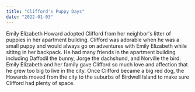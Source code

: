 ```yaml
---
title: "Clifford's Puppy Days"
date: "2022-01-03"
---
```


Emily Elizabeth Howard adopted Clifford from her neighbor's litter of puppies in her apartment building.
Clifford was adorable when he was a small puppy and would always go on adventures with Emily Elizabeth while sititng in her backpack. 
He had many friends in the apartment building including Daffodil the bunny, Jorge the dachshund, and Norville the bird.
Emily Elizabeth and her family gave Clifford so much love and affection that he grew too big to live in the city.
Once Clifford became a big red dog, the Howards moved from the city to the suburbs of Birdwell Island to make sure Clifford had plenty of space.

